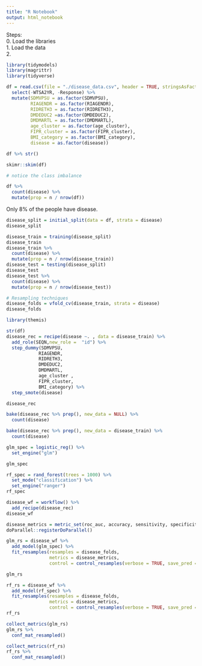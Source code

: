 ```yaml
---
title: "R Notebook"
output: html_notebook
---
```


Steps:  
0. Load the libraries  
1. Load the data    
2. 



```r
library(tidymodels)
library(magrittr)
library(tidyverse)
```


```r
df = read.csv(file = "./disease_data.csv", header = TRUE, stringsAsFactors = FALSE) %>% 
  select(-WTSA2YR, -Response) %>% 
  mutate(SDMVPSU = as.factor(SDMVPSU), 
         RIAGENDR = as.factor(RIAGENDR), 
         RIDRETH3 = as.factor(RIDRETH3),
         DMDEDUC2 =as.factor(DMDEDUC2), 
         DMDMARTL = as.factor(DMDMARTL), 
         age_cluster = as.factor(age_cluster),
         FIPR_cluster = as.factor(FIPR_cluster),
         BMI_category = as.factor(BMI_category),
         disease = as.factor(disease))

df %>% str()
```


```r
skimr::skim(df)
```


```r
# notice the class imbalance  

df %>% 
  count(disease) %>% 
  mutate(prop = n / nrow(df))
```

Only 8% of the people have disease.   

```r
disease_split = initial_split(data = df, strata = disease)
disease_split
```

```r
disease_train = training(disease_split)
disease_train
disease_train %>% 
  count(disease) %>% 
  mutate(prop = n / nrow(disease_train))
disease_test = testing(disease_split)
disease_test
disease_test %>% 
  count(disease) %>% 
  mutate(prop = n / nrow(disease_test))
```


```r
# Resampling techniques    
disease_folds = vfold_cv(disease_train, strata = disease)
disease_folds

```


```r
library(themis)
```

```r
str(df)
disease_rec = recipe(disease ~. , data = disease_train) %>% 
  add_role(SEQN,new_role =  "id") %>%  
  step_dummy(SDMVPSU,
            RIAGENDR,
            RIDRETH3,
            DMDEDUC2,
            DMDMARTL,
            age_cluster ,
            FIPR_cluster,
            BMI_category) %>% 
  step_smote(disease)

disease_rec

bake(disease_rec %>% prep(), new_data = NULL) %>% 
  count(disease)

bake(disease_rec %>% prep(), new_data = disease_train) %>% 
  count(disease)

```


```r
glm_spec = logistic_reg() %>% 
  set_engine("glm")

glm_spec
```



```r
rf_spec = rand_forest(trees = 1000) %>% 
  set_mode("classification") %>% 
  set_engine("ranger")
rf_spec  
```



```r
disease_wf = workflow() %>% 
  add_recipe(disease_rec)
disease_wf
```


```r
disease_metrics = metric_set(roc_auc, accuracy, sensitivity, specificity)
doParallel::registerDoParallel()

```


```r
glm_rs = disease_wf %>% 
  add_model(glm_spec) %>% 
  fit_resamples(resamples = disease_folds,
                metrics = disease_metrics,
                control = control_resamples(verbose = TRUE, save_pred = TRUE))

glm_rs
```

```r
rf_rs = disease_wf %>% 
  add_model(rf_spec) %>% 
  fit_resamples(resamples = disease_folds,
                metrics = disease_metrics,
                control = control_resamples(verbose = TRUE, save_pred = TRUE))
rf_rs
```


```r
collect_metrics(glm_rs)
glm_rs %>% 
  conf_mat_resampled()

```


```r
collect_metrics(rf_rs)
rf_rs %>% 
  conf_mat_resampled()
```



